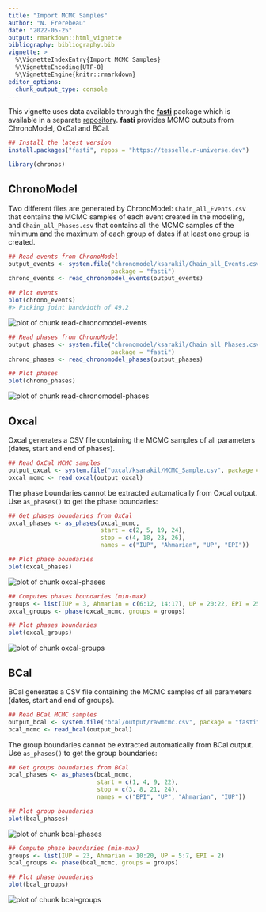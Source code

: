 ```yaml
---
title: "Import MCMC Samples"
author: "N. Frerebeau"
date: "2022-05-25"
output: rmarkdown::html_vignette
bibliography: bibliography.bib
vignette: >
  %\VignetteIndexEntry{Import MCMC Samples}
  %\VignetteEncoding{UTF-8}
  %\VignetteEngine{knitr::rmarkdown}
editor_options:
  chunk_output_type: console
---
```




This vignette uses data available through the [**fasti**](https://packages.tesselle.org/fasti/) package which is available in a separate [repository](https://tesselle.r-universe.dev). **fasti** provides MCMC outputs from ChronoModel, OxCal and BCal.


```r
## Install the latest version
install.packages("fasti", repos = "https://tesselle.r-universe.dev")
```


```r
library(chronos)
```

## ChronoModel

Two different files are generated by ChronoModel: `Chain_all_Events.csv` that contains the MCMC samples of each event created in the modeling, and `Chain_all_Phases.csv` that contains all the MCMC samples of the minimum and the maximum of each group of dates if at least one group is created.


```r
## Read events from ChronoModel
output_events <- system.file("chronomodel/ksarakil/Chain_all_Events.csv",
                             package = "fasti")
chrono_events <- read_chronomodel_events(output_events)

## Plot events
plot(chrono_events)
#> Picking joint bandwidth of 49.2
```

<img src="./figures/read-chronomodel-events-1.png" title="plot of chunk read-chronomodel-events" alt="plot of chunk read-chronomodel-events" style="display: block; margin: auto;" />


```r
## Read phases from ChronoModel
output_phases <- system.file("chronomodel/ksarakil/Chain_all_Phases.csv",
                             package = "fasti")
chrono_phases <- read_chronomodel_phases(output_phases)

## Plot phases
plot(chrono_phases)
```

<img src="./figures/read-chronomodel-phases-1.png" title="plot of chunk read-chronomodel-phases" alt="plot of chunk read-chronomodel-phases" style="display: block; margin: auto;" />

## Oxcal

Oxcal generates a CSV file containing the MCMC samples of all parameters (dates, start and end of phases).


```r
## Read OxCal MCMC samples
output_oxcal <- system.file("oxcal/ksarakil/MCMC_Sample.csv", package = "fasti")
oxcal_mcmc <- read_oxcal(output_oxcal)
```

The phase boundaries cannot be extracted automatically from Oxcal output. Use `as_phases()` to get the phase boundaries:


```r
## Get phases boundaries from OxCal
oxcal_phases <- as_phases(oxcal_mcmc,
                          start = c(2, 5, 19, 24),
                          stop = c(4, 18, 23, 26),
                          names = c("IUP", "Ahmarian", "UP", "EPI"))

## Plot phase boundaries
plot(oxcal_phases)
```

<img src="./figures/oxcal-phases-1.png" title="plot of chunk oxcal-phases" alt="plot of chunk oxcal-phases" style="display: block; margin: auto;" />


```r
## Computes phases boundaries (min-max)
groups <- list(IUP = 3, Ahmarian = c(6:12, 14:17), UP = 20:22, EPI = 25)
oxcal_groups <- phase(oxcal_mcmc, groups = groups)

## Plot phases boundaries
plot(oxcal_groups)
```

<img src="./figures/oxcal-groups-1.png" title="plot of chunk oxcal-groups" alt="plot of chunk oxcal-groups" style="display: block; margin: auto;" />

## BCal

BCal generates a CSV file containing the MCMC samples of all parameters (dates, start and end of groups).


```r
## Read BCal MCMC samples
output_bcal <- system.file("bcal/output/rawmcmc.csv", package = "fasti")
bcal_mcmc <- read_bcal(output_bcal)
```

The group boundaries cannot be extracted automatically from BCal output. Use `as_phases()` to get the group boundaries:


```r
## Get groups boundaries from BCal
bcal_phases <- as_phases(bcal_mcmc,
                         start = c(1, 4, 9, 22),
                         stop = c(3, 8, 21, 24),
                         names = c("EPI", "UP", "Ahmarian", "IUP"))

## Plot group boundaries
plot(bcal_phases)
```

<img src="./figures/bcal-phases-1.png" title="plot of chunk bcal-phases" alt="plot of chunk bcal-phases" style="display: block; margin: auto;" />


```r
## Compute phase boundaries (min-max)
groups <- list(IUP = 23, Ahmarian = 10:20, UP = 5:7, EPI = 2)
bcal_groups <- phase(bcal_mcmc, groups = groups)

## Plot phase boundaries
plot(bcal_groups)
```

<img src="./figures/bcal-groups-1.png" title="plot of chunk bcal-groups" alt="plot of chunk bcal-groups" style="display: block; margin: auto;" />

